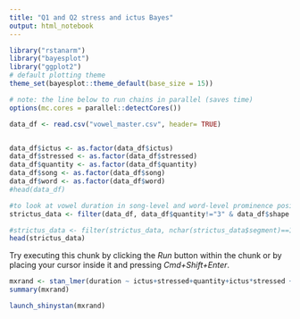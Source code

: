 ```yaml
---
title: "Q1 and Q2 stress and ictus Bayes"
output: html_notebook
---
```


```r

library("rstanarm")
library("bayesplot")
library("ggplot2")
# default plotting theme
theme_set(bayesplot::theme_default(base_size = 15))

# note: the line below to run chains in parallel (saves time)
options(mc.cores = parallel::detectCores())
```

```r
data_df <- read.csv("vowel_master.csv", header= TRUE)


data_df$ictus <- as.factor(data_df$ictus)
data_df$stressed <- as.factor(data_df$stressed)
data_df$quantity <- as.factor(data_df$quantity)
data_df$song <- as.factor(data_df$song)
data_df$word <- as.factor(data_df$word)
#head(data_df)

#to look at vowel duration in song-level and word-level prominence positions, I filter out only syllables of Q1 
strictus_data <- filter(data_df, data_df$quantity!="3" & data_df$shape != "VCC" & data_df$shape != "VVC" & data_df$shape != "VV")

#strictus_data <- filter(strictus_data, nchar(strictus_data$segment)==1)
head(strictus_data)

```

Try executing this chunk by clicking the *Run* button within the chunk or by placing your cursor inside it and pressing *Cmd+Shift+Enter*.

```r
mxrand <- stan_lmer(duration ~ ictus+stressed+quantity+ictus*stressed +(1|song) + (1|performer),data=strictus_data)
summary(mxrand)
```

```r
launch_shinystan(mxrand)
```
